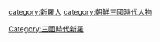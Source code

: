 [[category:新羅人|category:新羅人]]
[[category:朝鮮三國時代人物|category:朝鮮三國時代人物]]
[[Category:三國時代新羅|Category:三國時代新羅]]